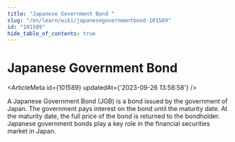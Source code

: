 ```yaml
---
title: "Japanese Government Bond "
slug: "/en/learn/wiki/japanesegovernmentbond-101589"
id: "101589"
hide_table_of_contents: true
---
```



# Japanese Government Bond 

<ArticleMeta id={101589} updatedAt={'2023-09-26 13:58:58'} />
<div className='border-solid border-b border-t-0 my-4 border-[var(--ifm-color-gray-300)]' />

A Japanese Government Bond (JGB) is a bond issued by the government of Japan. The government pays interest on the bond until the maturity date. At the maturity date, the full price of the bond is returned to the bondholder. Japanese government bonds play a key role in the financial securities market in Japan.
